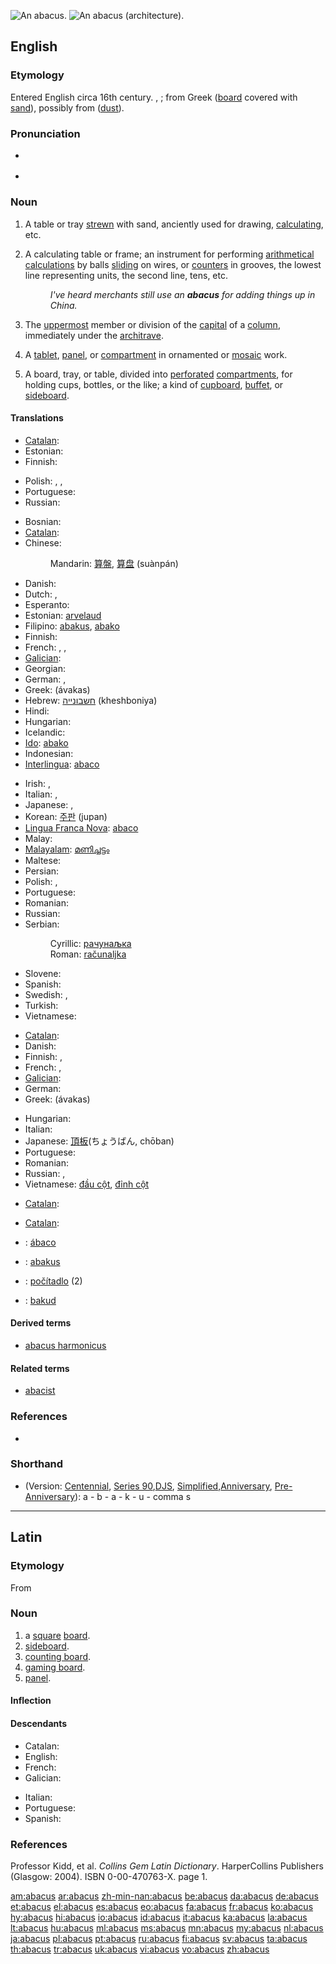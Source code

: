 {{wikisource1911Enc|Abacus}}
[[Image:Boulier1.JPG|thumb|An abacus.]]
[[Image:Abacus - architecture (PSF).png|thumb|An abacus (architecture).]]
==English==

===Etymology===
Entered English circa 16th century. {{etyl|la}} {{term|abacus|lang=la}}, {{term|abax|lang=la}}; from Greek {{term|sc=polytonic|ἄβαξ|tr='a`bax}} ([[board]] covered with [[sand]]), possibly from {{etyl|he}} {{term|sc=Hebr|אבק|tr=āvāq}} ([[dust]]).

===Pronunciation===
* {{a|RP}} {{IPA|/ˈæbəkəs/}}
* {{audio|en-us-abacus.ogg|Audio (US)}}

===Noun===
{{en-noun|pl=abacuses|pl2=abaci}} {{i|considered pedantic}}

# {{obsolete}} A table or tray [[strewn]] with sand, anciently used for drawing, [[calculating]], etc.
# A calculating table or frame; an instrument for performing [[arithmetical]] [[calculations]] by balls [[sliding]] on wires, or [[counters]] in grooves, the lowest line representing units, the second line, tens, etc.
#: ''I've heard merchants still use an '''abacus''' for adding things up in China.''
# {{architecture}} The [[uppermost]] member or division of the [[capital]] of a [[column]], immediately under the [[architrave]].
# {{archaic}} A [[tablet]], [[panel]], or [[compartment]] in ornamented or [[mosaic]] work.
# A board, tray, or table, divided into [[perforated]] [[compartments]], for holding cups, bottles, or the like; a kind of [[cupboard]], [[buffet]], or [[sideboard]].

====Translations====
{{trans-top|obsolete: tray of sand for calculating}}
* [[Catalan]]: {{t+|ca|àbac|m}}
* Estonian: {{t+|et|abakus}}
* Finnish: {{t+|fi|abakus}}
{{trans-mid}}
* Polish: {{t+|pl|abakus|m}}, {{t-|pl|abak|m}}, {{t-|pl|liczydło|n}}
* Portuguese: {{t+|pt|ábaco|m}}
* Russian: {{t+|ru|абак|m|tr=abák}}
{{trans-bottom}}

{{trans-top|calculating frame}}
* Bosnian: {{t-|bs|računaljka|f}}
* [[Catalan]]: {{t+|ca|àbac|m}}
* Chinese:
*: Mandarin: [[算盤]], [[算盘]] (suànpán)
* Danish: {{t+|da|kugleramme}}
* Dutch: {{t+|nl|telraam|n}}, {{t+|nl|abacus|m}}
* Esperanto: {{t+|eo|abako|xs=Esperanto}}
* Estonian: [[arvelaud]]
* Filipino: [[abakus]], [[abako]]
* Finnish: {{t-|fi|helmitaulu}}
* French: {{t+|fr|abaque|m}}, {{t+|fr|boulier|m}}, {{t-|fr|boulier compteur|m}}
* [[Galician]]: {{t+|gl|ábaco|m|xs=Galician}}
* Georgian: {{t+|ka|საანგარიშო|sc=Geor|xs=Georgian}}
* German: {{t+|de|Abakus|m}}, {{t-|de|Rechenbrett|n}}
* Greek: {{t+|el|άβακας|m}} (ávakas)
* Hebrew: [[חשבונייה]] (kheshboniya) {{f}}
* Hindi: {{t-|hi|गिनतारा|m|xs=Hindi}}
* Hungarian: {{t+|hu|abakusz}}
* Icelandic: {{t|is|talnagrind|f|s}}
* [[Ido]]: [[abako]]
* Indonesian: {{t-|id|sempoa|xs=Indonesian}}
* [[Interlingua]]: [[abaco#Interlingua|abaco]]
{{trans-mid}}
* Irish: {{t-|ga|abacas|m|xs=Irish}}, {{t|ga|fráma comhairimh|m|xs=Irish}}
* Italian: {{t+|it|abaco|m}},  {{t+|it|pallottoliere|m}}
* Japanese: {{t+|ja|算盤}}, {{t+|ja|そろばん|tr=soroban}}
* Korean: [[주판]] (jupan)
* [[Lingua Franca Nova]]: [[abaco#Lingua Franca Nova|abaco]]
* Malay: {{t+|ms|sempoa|xs=Malay}}
* [[Malayalam]]: [[മണിച്ചട്ടം]]
* Maltese: {{t-|mt|abaku|m|xs=Maltese}}
* Persian: {{t+|fa|چرتکه|tr=chortkeh|xs=Persian}}
* Polish: {{t-|pl|liczydło|n}}, {{t+|pl|abakus|m}}
* Portuguese: {{t+|pt|ábaco|m}}
* Romanian: {{t+|ro|abac|n}}
* Russian: {{t|ru|счёты|mpl|tr=sčóty}}
* Serbian:
*: Cyrillic: [[рачунаљка]] {{f}}
*: Roman: [[računaljka]] {{f}}
* Slovene: {{t+|sl|abak|m}}
* Spanish: {{t+|es|ábaco|m}}
* Swedish: {{t+|sv|kulram|c}}, {{t+|sv|abakus}}
* Turkish: {{t+|tr|abaküs}}
* Vietnamese: {{t+|vi|bàn tính|xs=Vietnamese}}
{{trans-bottom}}

{{trans-top|uppermost member of the capital of a column}}
* [[Catalan]]: {{t+|ca|àbac|m}}
* Danish: {{t+|da|abacus}}
* Finnish: {{t-|fi|katelaatta}}, {{t+|fi|abakus}}
* French: {{t+|fr|abaque|f}}, {{t+|fr|tailloir|m}}
* [[Galician]]: {{t+|gl|ábaco|m|xs=Galician}}
* German: {{t-|de|Kapitelldeckplatte|f}}
* Greek: {{t+|el|άβακας|m}} (ávakas)
{{trans-mid}}
* Hungarian: {{t+|hu|abakusz}}
* Italian: {{t+|it|abaco|m}}
* Japanese: [[頂板]](ちょうばん, chōban)
* Portuguese: {{t+|pt|ábaco|m}}
* Romanian: {{t+|ro|abacă|f}}
* Russian: {{t+|ru|абак|m|tr=abák}}, {{t+|ru|абака|f|tr=abáka}}
* Vietnamese: [[đầu cột]], [[đỉnh cột]]
{{trans-bottom}}

{{trans-top|archaic: tablet/panel/compartment in ornamented mosaic work}}
* [[Catalan]]: {{t+|ca|àbac|m}}
{{trans-mid}}
{{trans-bottom}}

{{trans-top|board for holding cups, etc}}
* [[Catalan]]: {{t+|ca|àbac|m}}
{{trans-mid}}
{{trans-bottom}}

{{checktrans-top}}
* {{ttbc|Galician|[[Galician]]}}: [[ábaco]]
* {{ttbc|Indonesian}}: [[abakus]]
* {{ttbc|Slovak}}: [[počítadlo]] {{n}} (2)
{{trans-mid}}
* {{ttbc|Volapük|[[Volapük]]}}: [[bakud]]
{{trans-bottom}}

====Derived terms====
* [[abacus harmonicus]]

====Related terms====
* [[abacist]]

===References===
* {{R:Webster 1913}}

===Shorthand===
* (Version: [[w:Gregg Shorthand#Centennial Gregg Shorthand|Centennial]], [[w:Gregg _Shorthand#Series 90 Gregg Shorthand|Series 90]],[[w:Gregg Shorthand#Diamond Jubilee Gregg Shorthand|DJS]], [[w:Gregg Shorthand#Simplified Gregg Shorthand|Simplified]],[[w:Gregg Shorthand#Anniversary Gregg Shorthand|Anniversary]], [[w:Gregg Shorthand#Pre-Anniversary Gregg Shorthand|Pre-Anniversary]]): a - b - a - k - u - comma s

----

==Latin==

===Etymology===
From {{etyl|grc|la}} {{term|sc=polytonic|ἄβαξ|tr=abax||board}}

===Noun===
{{la-noun|abacus|abaci|abacī|m|second}}

# a [[square]] [[board]].
# [[sideboard]].
# [[counting board]].
# [[gaming board]].
# [[panel]].

====Inflection====
{{ladecl2}}
{{la-decl-2nd|abac}}

====Descendants====
{{top2}}
* Catalan: {{l|ca|àbac}}
* English: {{l|en|abacus}}
* French: {{l|fr|abaque}}
* Galician: {{l|gl|ábaco}}
{{mid2}}
* Italian: {{l|it|abaco}}
* Portuguese: {{l|pt|ábaco}}
* Spanish: {{l|es|ábaco}}
{{bottom}}

===References===
Professor Kidd, et al. ''Collins Gem Latin Dictionary''. HarperCollins Publishers (Glasgow: 2004). ISBN 0-00-470763-X. page 1.

[[am:abacus]]
[[ar:abacus]]
[[zh-min-nan:abacus]]
[[be:abacus]]
[[da:abacus]]
[[de:abacus]]
[[et:abacus]]
[[el:abacus]]
[[es:abacus]]
[[eo:abacus]]
[[fa:abacus]]
[[fr:abacus]]
[[ko:abacus]]
[[hy:abacus]]
[[hi:abacus]]
[[io:abacus]]
[[id:abacus]]
[[it:abacus]]
[[ka:abacus]]
[[la:abacus]]
[[lt:abacus]]
[[hu:abacus]]
[[ml:abacus]]
[[ms:abacus]]
[[mn:abacus]]
[[my:abacus]]
[[nl:abacus]]
[[ja:abacus]]
[[pl:abacus]]
[[pt:abacus]]
[[ru:abacus]]
[[fi:abacus]]
[[sv:abacus]]
[[ta:abacus]]
[[th:abacus]]
[[tr:abacus]]
[[uk:abacus]]
[[vi:abacus]]
[[vo:abacus]]
[[zh:abacus]]